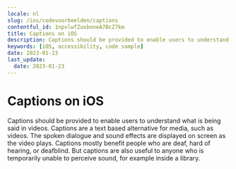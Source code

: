 ```yaml
---
locale: nl
slug: /ios/codevoorbeelden/captions
contentful_id: 1npvlwfZuxboneA7BcZ7km
title: Captions on iOS
description: Captions should be provided to enable users to understand what is being said in videos.
keywords: [iOS, accessibility, code sample]
date: 2023-01-23
last_update:
  date: 2023-01-23
---
```


# Captions on iOS

Captions should be provided to enable users to understand what is being said in videos. Captions are a text based alternative for media, such as videos. The spoken dialogue and sound effects are displayed on screen as the video plays. Captions mostly benefit people who are deaf, hard of hearing, or deafblind. But captions are also useful to anyone who is temporarily unable to perceive sound, for example inside a library.

<CodeSample id="media-captions" framework="ios" locale="nl"/>
